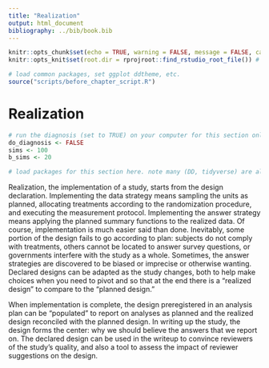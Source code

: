 ```yaml
---
title: "Realization"
output: html_document
bibliography: ../bib/book.bib 
---
```


<!-- note do_bookdown is set in index.rmd, so we know if you're running just this .Rmd or compiling the book-->
```r
knitr::opts_chunk$set(echo = TRUE, warning = FALSE, message = FALSE, cache = FALSE)
knitr::opts_knit$set(root.dir = rprojroot::find_rstudio_root_file()) # files are all relative to RStudio project home
```

```r
# load common packages, set ggplot ddtheme, etc.
source("scripts/before_chapter_script.R")
```

<!-- start post here, do not edit above -->

# Realization

<!-- make sure to rename the section title below -->

```r
# run the diagnosis (set to TRUE) on your computer for this section only before pushing to Github. no diagnosis will ever take place on github.
do_diagnosis <- FALSE
sims <- 100
b_sims <- 20
```

```r
# load packages for this section here. note many (DD, tidyverse) are already available, see scripts/package-list.R
```

Realization, the implementation of a study, starts from the design declaration. Implementing the data strategy means sampling the units as planned, allocating treatments according to the randomization procedure, and executing the measurement protocol. Implementing the answer strategy means applying the planned summary functions to the realized data. Of course, implementation is much easier said than done. Inevitably, some portion of the design fails to go according to plan: subjects do not comply with treatments, others cannot be located to answer survey questions, or governments interfere with the study as a whole. Sometimes, the answer strategies are discovered to be biased or imprecise or otherwise wanting. Declared designs can be adapted as the study changes, both to help make choices when you need to pivot and so that at the end there is a "realized design" to compare to the "planned design." 

When implementation is complete, the design preregistered in an analysis plan can be "populated" to report on analyses as planned and the realized design reconciled with the planned design. In writing up the study, the design forms the center: why we should believe the answers that we report on. The declared design can be used in the writeup to convince reviewers of the study's quality, and also a tool to assess the impact of reviewer suggestions on the design.
